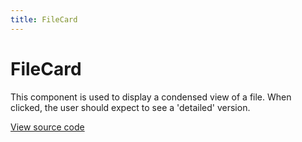 ```yaml
---
title: FileCard
---
```


# FileCard

This component is used to display a condensed view of a file. When clicked, the user should expect to see a 'detailed' version.

[View source code](https://github.com/Spendesk/grapes/tree/master/src/components/FileCard)
